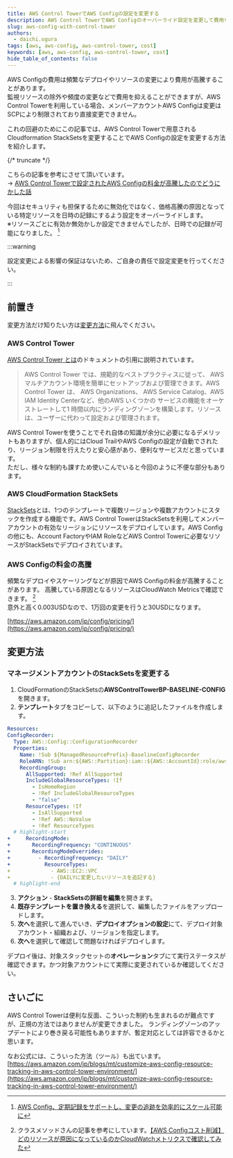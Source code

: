 ```yaml
---
title: AWS Control TowerでAWS Configの設定を変更する
description: AWS Control TowerでAWS Configのオーバーライド設定を変更して費用を抑える
slug: aws-config-with-control-tower
authors:
  - daichi.ogura
tags: [aws, aws-config, aws-control-tower, cost]
keywords: [aws, aws-config, aws-control-tower, cost]
hide_table_of_contents: false
---
```


<head>
  <script type="application/ld+json">
    {JSON.stringify({
      "@graph": [
        {
          "@context": "https://schema.org/",
          "@type": "WebSite",
          name: "WeCapital技術ブログ",
          alternateName: "WeCapital技術ブログ",
          url: "https://wecapital-inc.github.io",
        },
      ],
    })}
  </script>
</head>


AWS Configの費用は頻繁なデプロイやリソースの変更により費用が高騰することがあります。  
監視リソースの除外や頻度の変更などで費用を抑えることができますが、AWS Control Towerを利用している場合、メンバーアカウントAWS Configは変更はSCPにより制限されており直接変更できません。

これの回避のためにこの記事では、AWS Control Towerで用意されるCloudformation StackSetsを変更することでAWS Configの設定を変更する方法を紹介します。

{/* truncate */}

こちらの記事を参考にさせて頂いています。  
-> [AWS Control Towerで設定されたAWS Configの料金が高騰したのでどうにかした話](https://qiita.com/leonis_sk/items/45949b268dfa43fac5f6)

今回はセキュリティも担保するために無効化ではなく、価格高騰の原因となっている特定リソースを日時の記録にするよう設定をオーバーライドします。  
※リソースごとに有効か無効かしか設定できませんでしたが、日時での記録が可能になりました。 [^awsconfig]

[^awsconfig]: [AWS Config、定期記録をサポートし、変更の追跡を効率的にスケール可能に](https://aws.amazon.com/jp/about-aws/whats-new/2023/11/aws-config-periodic-recording/)

:::warning

設定変更による影響の保証はないため、ご自身の責任で設定変更を行ってください。

:::

## 前置き

変更方法だけ知りたい方は[変更方法](#変更方法)に飛んでください。

### AWS Control Tower

[AWS Control Tower とは](https://docs.aws.amazon.com/ja_jp/controltower/latest/userguide/what-is-control-tower.html)のドキュメントの引用に説明されています。

> AWS Control Tower では、規範的なベストプラクティスに従って、 AWS マルチアカウント環境を簡単にセットアップおよび管理できます。AWS Control Tower は、 AWS Organizations、 AWS Service Catalog、AWS IAM Identity Centerなど、他のAWS いくつかの サービスの機能をオーケストレートして1 時間以内にランディングゾーンを構築します。リソースは、ユーザーに代わって設定および管理されます。

AWS Control Towerを使うことでそれ自体の知識が余分に必要になるデメリットもありますが、個人的にはCloud TrailやAWS Configの設定が自動でされたり、リージョン制限を行えたりと安心感があり、便利なサービスだと思っています。  
ただし、様々な制約も課すため使いこんでいると今回のように不便な部分もあります。

### AWS CloudFormation StackSets

[StackSets](https://docs.aws.amazon.com/ja_jp/AWSCloudFormation/latest/UserGuide/stacksets-concepts.html)とは、1つのテンプレートで複数リージョンや複数アカウントにスタックを作成する機能です。AWS Control TowerはStackSetsを利用してメンバーアカウントの有効なリージョンにリソースをデプロイしています。AWS Configの他にも、Account FactoryやIAM RoleなどAWS Control Towerに必要なリソースがStackSetsでデプロイされています。

### AWS Configの料金の高騰

頻繁なデプロイやスケーリングなどが原因でAWS Configの料金が高騰することがあります。
高騰している原因となるリソースはCloudWatch Metricsで確認できます。 [^cost-check]  
意外と高く0.003USDなので、1万回の変更を行うと30USDになります。

[https://aws.amazon.com/jp/config/pricing/](https://aws.amazon.com/jp/config/pricing/)

[^cost-check]: クラスメソッドさんの記事を参考にしています。[【AWS Configコスト削減】どのリソースが原因になっているのかCloudWatchメトリクスで確認してみた](https://dev.classmethod.jp/articles/reduce-aws-config-costs-with-cloudwatch-metrics/)

## 変更方法

### マネージメントアカウントのStackSetsを変更する

1. CloudFormationのStackSetsの**AWSControlTowerBP-BASELINE-CONFIG**を開きます。
2. **テンプレート**タブをコピーして、以下のように追記したファイルを作成します。

  ```yaml
  Resources:
  ConfigRecorder:
    Type: AWS::Config::ConfigurationRecorder
    Properties:
      Name: !Sub ${ManagedResourcePrefix}-BaselineConfigRecorder
      RoleARN: !Sub arn:${AWS::Partition}:iam::${AWS::AccountId}:role/aws-service-role/config.amazonaws.com/AWSServiceRoleForConfig
      RecordingGroup:
        AllSupported: !Ref AllSupported
        IncludeGlobalResourceTypes: !If
          - IsHomeRegion
          - !Ref IncludeGlobalResourceTypes
          - "false"
        ResourceTypes: !If
          - IsAllSupported
          - !Ref AWS::NoValue
          - !Ref ResourceTypes
    # highlight-start
+     RecordingMode:
+       RecordingFrequency: "CONTINUOUS"
+       RecordingModeOverrides:
+         - RecordingFrequency: "DAILY"
+           ResourceTypes:
+             - AWS::EC2::VPC
+             - {DAILYに変更したいリソースを追記する}
    # highlight-end
  ```

3. **アクション** - **StackSetsの詳細を編集**を開きます。
4. **既存テンプレートを置き換える**を選択して、編集したファイルをアップロードします。
5. **次へ**を選択して進んでいき、**デプロイオプションの設定**にて、デプロイ対象アカウント・組織および、リージョンを指定します。
6. **次へ**を選択して確認して問題なければデプロイします。

デプロイ後は、対象スタックセットの**オペレーション**タブにて実行ステータスが確認できます。かつ対象アカウントにて実際に変更されているか確認してください。

## さいごに

AWS Control Towerは便利な反面、こういった制約も生まれるのが難点ですが、正規の方法ではありませんが変更できました。
ランディングゾーンのアップデートにより巻き戻る可能性もありますが、暫定対応としては許容できるかと思います。

なお公式には、こういった方法（ツール）も出ています。
[https://aws.amazon.com/jp/blogs/mt/customize-aws-config-resource-tracking-in-aws-control-tower-environment/](https://aws.amazon.com/jp/blogs/mt/customize-aws-config-resource-tracking-in-aws-control-tower-environment/)

<JobPosting/>

